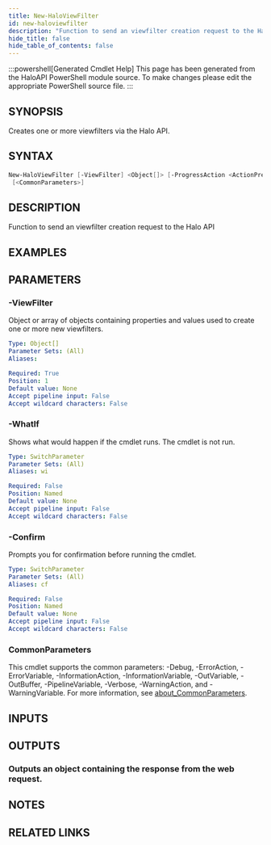 ```yaml
---
title: New-HaloViewFilter
id: new-haloviewfilter
description: "Function to send an viewfilter creation request to the Halo API"
hide_title: false
hide_table_of_contents: false
---
```


:::powershell[Generated Cmdlet Help]
This page has been generated from the HaloAPI PowerShell module source. To make changes please edit the appropriate PowerShell source file.
:::

## SYNOPSIS

Creates one or more viewfilters via the Halo API.

## SYNTAX

```powershell
New-HaloViewFilter [-ViewFilter] <Object[]> [-ProgressAction <ActionPreference>] [-WhatIf] [-Confirm]
 [<CommonParameters>]
```

## DESCRIPTION

Function to send an viewfilter creation request to the Halo API

## EXAMPLES

## PARAMETERS

### -ViewFilter

Object or array of objects containing properties and values used to create one or more new viewfilters.

```yaml
Type: Object[]
Parameter Sets: (All)
Aliases:

Required: True
Position: 1
Default value: None
Accept pipeline input: False
Accept wildcard characters: False
```

### -WhatIf

Shows what would happen if the cmdlet runs.
The cmdlet is not run.

```yaml
Type: SwitchParameter
Parameter Sets: (All)
Aliases: wi

Required: False
Position: Named
Default value: None
Accept pipeline input: False
Accept wildcard characters: False
```

### -Confirm

Prompts you for confirmation before running the cmdlet.

```yaml
Type: SwitchParameter
Parameter Sets: (All)
Aliases: cf

Required: False
Position: Named
Default value: None
Accept pipeline input: False
Accept wildcard characters: False
```

### CommonParameters

This cmdlet supports the common parameters: -Debug, -ErrorAction, -ErrorVariable, -InformationAction, -InformationVariable, -OutVariable, -OutBuffer, -PipelineVariable, -Verbose, -WarningAction, and -WarningVariable. For more information, see [about_CommonParameters](http://go.microsoft.com/fwlink/?LinkID=113216).

## INPUTS


## OUTPUTS

### Outputs an object containing the response from the web request.

## NOTES

## RELATED LINKS
